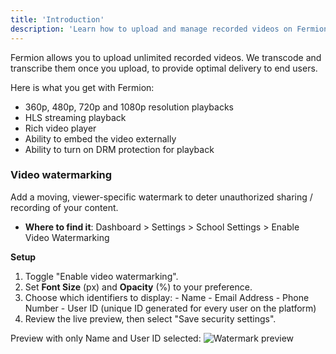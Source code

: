 ```yaml
---
title: 'Introduction'
description: 'Learn how to upload and manage recorded videos on Fermion'
---
```


Fermion allows you to upload unlimited recorded videos. We transcode and transcribe them once you upload, to provide optimal delivery to end users.

Here is what you get with Fermion:

-   360p, 480p, 720p and 1080p resolution playbacks
-   HLS streaming playback
-   Rich video player
-   Ability to embed the video externally
-   Ability to turn on DRM protection for playback

### Video watermarking

Add a moving, viewer-specific watermark to deter unauthorized sharing / recording of your content.

-   **Where to find it**: Dashboard > Settings > School Settings > Enable Video Watermarking

**Setup**

1.   Toggle "Enable video watermarking".
2.   Set **Font Size** (px) and **Opacity** (%) to your preference.
3.   Choose which identifiers to display:
    -   Name
    -   Email Address
    -   Phone Number
    -   User ID (unique ID generated for every user on the platform)
4.   Review the live preview, then select "Save security settings".

Preview with only Name and User ID selected:
![Watermark preview](https://67d6ad5ef66ee0901532fd2f.storage.fermion.app/public-uncached/object-store-public-files/uploads/11-09-2025/video-watermark.mqethn.png)